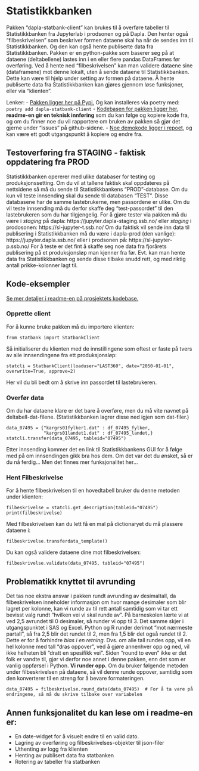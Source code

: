 # Statistikkbanken

Pakken "dapla-statbank-client" kan brukes til å overføre tabeller til Statistikkbanken fra Jupyterlab i prodsonen og på Dapla. Den henter også "filbeskrivelsen" som beskriver formen dataene skal ha når de sendes inn til Statistikkbanken. Og den kan også hente publiserte data fra Statistikkbanken.
Pakken er en python-pakke som baserer seg på at dataene (deltabellene) lastes inn i en eller flere pandas DataFrames før overføring.
Ved å hente ned "filbeskrivelsen" kan man validere dataene sine (dataframene) mot denne lokalt, uten å sende dataene til Statistikkbanken. Dette kan være til hjelp under setting av formen på dataene. Å hente publiserte data fra Statistikkbanken kan gjøres gjennom løse funksjoner, eller via "klienten".

Lenker:
- [Pakken ligger her på Pypi.](https://pypi.org/project/dapla-statbank-client/) Og kan installeres via poetry med: `poetry add dapla-statbank-client`
- [Kodebasen for pakken ligger her](https://github.com/statisticsnorway/dapla-statbank-client), **readme-en gir en teknisk innføring** som du kan følge og kopiere kode fra, og om du finner noe du vil rapportere om bruken av pakken så gjør det gjerne under "issues" på github-sidene.
- [Noe demokode ligger i repoet](https://github.com/statisticsnorway/dapla-statbank-client/blob/main/demo/), og kan være ett godt utgangspunkt å kopiere og endre fra.


## Testoverføring fra STAGING - faktisk oppdatering fra PROD
Statistikkbanken opererer med ulike databaser for testing og produksjonssetting. Om du vil at tallene faktisk skal oppdateres på nettsidene så må du sende til Statistikkbankens "PROD"-database. Om du kun vil teste innsending skal du sende til databasen "TEST".
Disse databasene har de samme lastebrukerne, men passordene er ulike. Om du vil teste innsending må du derfor skaffe deg "test-passordet" til den lastebrukeren som du har tilgjengelig.
For å gjøre tester via pakken må du være i *staging* på dapla: https://jupyter.dapla-staging.ssb.no/ eller *staging* i prodosonen: https://sl-jupyter-t.ssb.no/
Om du faktisk vil sende inn data til publisering i Statistikkbanken må du være i dapla-prod (den vanlige): https://jupyter.dapla.ssb.no/ eller i prodsonen på: https://sl-jupyter-p.ssb.no/
For å teste er det fint å skaffe seg noe data fra fjorårets publisering på et produksjonsløp man kjenner fra før. Evt. kan man hente data fra Statistikkbanken og sende disse tilbake snudd rett, og med riktig antall prikke-kolonner lagt til.


## Kode-eksempler 
[Se mer detaljer i readme-en på prosjektets kodebase.](https://github.com/statisticsnorway/dapla-statbank-client)


### Opprette client
For å kunne bruke pakken må du importere klienten:

```.python
from statbank import StatbankClient
```
Så initialiserer du klienten med de innstillingene som oftest er faste på tvers av alle innsendingene fra ett produksjonsløp:

```.python
statcli = StatbankClient(loaduser="LAST360", date="2050-01-01", overwrite=True, approve=2)
```
Her vil du bli bedt om å skrive inn passordet til lastebrukeren.


### Overfør data
Om du har dataene klare er det bare å overføre, men du må vite navnet på deltabell-dat-filene. (Statistikkbanken lagrer disse ned igjen som dat-filer.)

```.python
data_07495 = {"kargrs01fylker1.dat" : df_07495_fylker,
              "kargrs01landet1.dat" : df_07495_landet,}
statcli.transfer(data_07495, tableid="07495")
```
Etter innsending kommer det en link til Statistikkbankens GUI for å følge med på om innsendingen gikk bra hos dem.
Om det var det du ønsket, så er du nå ferdig... Men det finnes mer funksjonalitet her...


### Hent Filbeskrivelse
For å hente filbeskrivelsen til en hovedtabell bruker du denne metoden under klienten:

```.python
filbeskrivelse = statcli.get_description(tableid="07495")
print(filbeskrivelse)
```

Med filbeskrivelsen kan du lett få en mal på dictionaryet du må plassere dataene i:

```.python
filbeskrivelse.transferdata_template()
```

Du kan også validere dataene dine mot filbeskrivelsen:

```.python
filbeskrivelse.validate(data_07495, tableid="07495")
```

## Problematikk knyttet til avrunding
Det tas noe ekstra ansvar i pakken rundt avrunding av desimaltall, da filbeskrivelsen inneholder informasjon om hvor mange desimaler som blir lagret per kolonne, kan vi runde av til rett antall samtidig som vi tar ett bevisst valg rundt "hvilken vei vi skal runde av". 
På barneskolen lærte vi at ved 2,5 avrundet til 0 desimaler, så runder vi opp til 3. Det samme skjer i utgangspunktet i SAS og Excel. Python og R runder derimot "mot nærmeste partall", så fra 2,5 blir det rundet til 2, men fra 1,5 blir det også rundet til 2. Dette er for å forhindre *bias i en retning*. Dvs. om alle tall rundes opp, vil en hel kolonne med tall "dras oppover", ved å gjøre annenhver opp og ned, vil ikke helheten bli "dratt en spesifikk vei".
Siden "round to even" ikke er det folk er vandte til, gjør vi derfor noe annet i denne pakken, enn det som er vanlig oppførsel i Python. **Vi runder opp.**
Om du bruker følgende metoden under filbeskrivelsen på dataene, så vil denne runde oppover, samtidig som den konverterer til en streng for å bevare formateringen.

```.python
data_07495 = filbeskrivelse.round_data(data_07495)  # For å ta vare på endringene, så må du skrive tilbake over variabelen
```

## Annen funksjonalitet du kan lese om i readme-en er:
- En date-widget for å visuelt endre til en valid dato.
- Lagring av overføring og filbeskrivelses-objekter til json-filer
- Uthenting av logg fra klienten
- Henting av publisert data fra statbanken
- Rotering av tabeller fra statbanken
